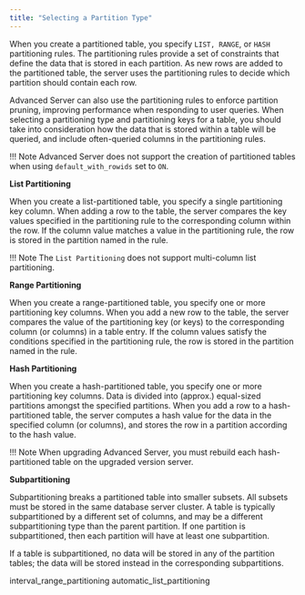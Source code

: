 ```yaml
---
title: "Selecting a Partition Type"
---
```


<div id="selecting_a_partition_type" class="registered_link"></div>

When you create a partitioned table, you specify `LIST, RANGE`, or `HASH` partitioning rules. The partitioning rules provide a set of constraints that define the data that is stored in each partition. As new rows are added to the partitioned table, the server uses the partitioning rules to decide which partition should contain each row.

Advanced Server can also use the partitioning rules to enforce partition pruning, improving performance when responding to user queries. When selecting a partitioning type and partitioning keys for a table, you should take into consideration how the data that is stored within a table will be queried, and include often-queried columns in the partitioning rules.

!!! Note
    Advanced Server does not support the creation of partitioned tables when using `default_with_rowids` set to `ON`. 

**List Partitioning**

When you create a list-partitioned table, you specify a single partitioning key column. When adding a row to the table, the server compares the key values specified in the partitioning rule to the corresponding column within the row. If the column value matches a value in the partitioning rule, the row is stored in the partition named in the rule.

!!! Note
    The `List Partitioning` does not support multi-column list partitioning.

**Range Partitioning**

When you create a range-partitioned table, you specify one or more partitioning key columns. When you add a new row to the table, the server compares the value of the partitioning key (or keys) to the corresponding column (or columns) in a table entry. If the column values satisfy the conditions specified in the partitioning rule, the row is stored in the partition named in the rule.

**Hash Partitioning**

When you create a hash-partitioned table, you specify one or more partitioning key columns. Data is divided into (approx.) equal-sized partitions amongst the specified partitions. When you add a row to a hash-partitioned table, the server computes a hash value for the data in the specified column (or columns), and stores the row in a partition according to the hash value.

!!! Note
    When upgrading Advanced Server, you must rebuild each hash-partitioned table on the upgraded version server.

**Subpartitioning**

Subpartitioning breaks a partitioned table into smaller subsets. All subsets must be stored in the same database server cluster. A table is typically subpartitioned by a different set of columns, and may be a different subpartitioning type than the parent partition. If one partition is subpartitioned, then each partition will have at least one subpartition.

If a table is subpartitioned, no data will be stored in any of the partition tables; the data will be stored instead in the corresponding subpartitions.

<div class="toctree" maxdepth="3">

interval_range_partitioning automatic_list_partitioning

</div>
